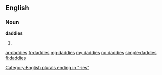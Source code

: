 ==English==

===Noun===
'''daddies'''

# {{plural of|[[daddy]]}}

[[Category:English plurals ending in "-ies"]]

[[ar:daddies]]
[[fr:daddies]]
[[mg:daddies]]
[[my:daddies]]
[[no:daddies]]
[[simple:daddies]]
[[fi:daddies]]